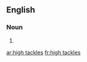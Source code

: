 
==English==

===Noun===
{{head|en}}

# {{plural of|high tackle}}

[[ar:high tackles]]
[[fr:high tackles]]